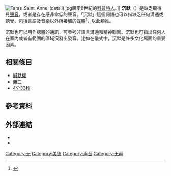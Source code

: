 {{for|同名小說和電影|沉默 (小說)|沉默 (1971年電影)|沉默 (電影)}}
[[File:Faras_Saint_Anne_(detail).jpg|thumb]]展示8世紀的[[科普特人|科普特人]]。]]
'''沉默'''（{{lang-en|Silence}}）是缺乏聽得見[[聲音|聲音]]，或者是存在感非常低的聲音。「沉默」這個詞語也可以指缺乏任何溝通或聽覺，包括言語及音樂以外所接觸的媒體<ref name=Dictionary.com>{{cite web |url=http://dictionary.reference.com/browse/silence |title=Silence | Define Silence at Dictionary.com |publisher=Dictionary.reference.com |date=2016-12-06 |accessdate=2013-08-15 |archive-date=2016-03-04 |archive-url=https://web.archive.org/web/20160304135957/http://dictionary.reference.com/browse/silence |dead-url=no }}</ref>，以此類推。

沉默也可以用作總體的通訊，可參考非語言溝通和精神聯繫。沉默也可指出任何人在室內或者有範圍的區域沒發出發音。比如在儀式中，沉默是許多文化場面的重要因素。

==相關條目==
*[[緘默權|緘默權]]
*[[無口|無口]]
*[[4分33秒|4分33秒]]

==參考資料==
{{reflist}}

==外部連結==
*{{wikiquote-inline|silence}}
*{{Wiktionary-inline|silence|taciturn|quiet}}
{{Authority control}}

[[Category:无|Category:无]]
[[Category:美德|Category:美德]]
[[Category:声音|Category:声音]]
[[Category:无声|Category:无声]]